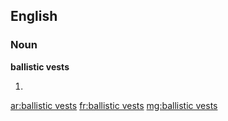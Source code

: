 ==English==

===Noun===
'''ballistic vests'''

# {{plural of|[[ballistic vest]]}}

[[ar:ballistic vests]]
[[fr:ballistic vests]]
[[mg:ballistic vests]]